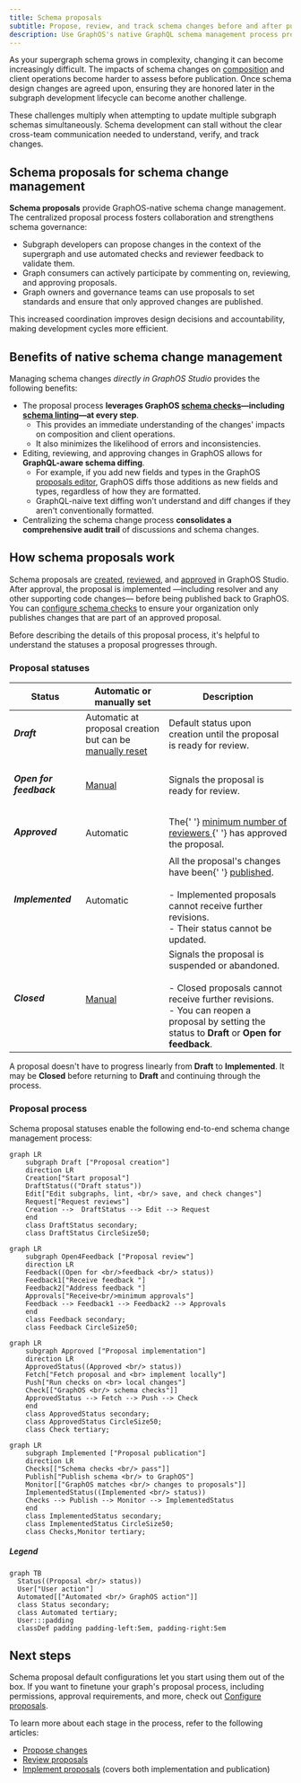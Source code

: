 ```yaml
---
title: Schema proposals
subtitle: Propose, review, and track schema changes before and after publication
description: Use GraphOS's native GraphQL schema management process propose, review, and track schema changes before and after publication.
---
```


<GraphOSEnterpriseRequired />

As your supergraph schema grows in complexity, changing it can become increasingly difficult.
The impacts of schema changes on [composition](/federation/federated-types/composition/) and client operations become harder to assess before publication.
Once schema design changes are agreed upon, ensuring they are honored later in the subgraph development lifecycle can become another challenge.

These challenges multiply when attempting to update multiple subgraph schemas simultaneously.
Schema development can stall without the clear cross-team communication needed to understand, verify, and track changes.

## Schema proposals for schema change management

**Schema proposals** provide GraphOS-native schema change management.
The centralized proposal process fosters collaboration and strengthens schema governance:

- Subgraph developers can propose changes in the context of the supergraph and use automated checks and reviewer feedback to validate them.
- Graph consumers can actively participate by commenting on, reviewing, and approving proposals.
- Graph owners and governance teams can use proposals to set standards and ensure that only approved changes are published.

This increased coordination improves design decisions and accountability, making development cycles more efficient.

## Benefits of native schema change management

Managing schema changes _directly in GraphOS Studio_ provides the following benefits:

- The proposal process **leverages GraphOS [schema checks](./schema-checks)&mdash;including [schema linting](./schema-linter)&mdash;at every step**.
  - This provides an immediate understanding of the changes' impacts on composition and client operations.
  - It also minimizes the likelihood of errors and inconsistencies.
- Editing, reviewing, and approving changes in GraphOS allows for **GraphQL-aware schema diffing**.
  - For example, if you add new fields and types in the GraphOS [proposals editor](#edit-subgraph-schemas), GraphOS diffs those additions as new fields and types, regardless of how they are formatted.
  - GraphQL-naive text diffing won't understand and diff changes if they aren't conventionally formatted.
- Centralizing the schema change process **consolidates a comprehensive audit trail** of discussions and schema changes.

## How schema proposals work

Schema proposals are [created](./propose-changes), [reviewed](./review-proposals), and [approved](./review-proposals#approved-reviews) in GraphOS Studio. After approval, the proposal is implemented &mdash;including resolver and any other supporting code changes&mdash; before being published back to GraphOS. You can [configure schema checks](./schema-checks/#proposals-checks) to ensure your organization only publishes changes that are part of an approved proposal.

Before describing the details of this proposal process, it's helpful to understand the statuses a proposal progresses through.

### Proposal statuses

<table className="field-table">
  <thead>
    <tr>
      <th>Status</th>
      <th>Automatic or <br /> manually set</th>
      <th>Description</th>
    </tr>
  </thead>

<tbody>
<tr>
<td>

##### Draft

</td>
<td>
Automatic at proposal creation but can be <br/> <a href="./propose-changes#change-proposal-status">manually reset</a>
</td>
<td>
Default status upon creation until the proposal is ready for review.
</td>
</tr>
<tr>
<td>

##### Open for feedback

</td>
<td><a href="./propose-changes#change-proposal-status">Manual</a></td>
<td>Signals the proposal is ready for review.</td>
</tr>
<tr>
<td>

##### Approved

</td>
<td>Automatic</td>
<td>
The{' '}
<a href="./configure-proposals#required-approvals">
minimum number of reviewers
</a>{' '}
has approved the proposal.
</td>
</tr>
<tr>
<td>

##### Implemented

</td>
<td>Automatic</td>
<td>
All the proposal's changes have been{' '}
<a href="./publishing-schemas">published</a>. <br />
<br /> - Implemented proposals cannot receive further revisions. <br /> -
Their status cannot be updated.
</td>
</tr>
<tr>
<td>

##### Closed

</td>
<td><a href="./propose-changes#change-proposal-status">Manual</a></td>
<td>
Signals the proposal is suspended or abandoned. <br />
<br /> - Closed proposals cannot receive further revisions. <br /> - You
can reopen a proposal by setting the status to <strong> Draft</strong> or <strong>Open for feedback</strong>.
</td>
</tr>
</tbody>
</table>

A proposal doesn't have to progress linearly from **Draft** to **Implemented**. It may be **Closed** before returning to **Draft** and continuing through the process.

### Proposal process

Schema proposal statuses enable the following end-to-end schema change management process:

```mermaid
graph LR
    subgraph Draft ["Proposal creation"]
    direction LR
    Creation["Start proposal"]
    DraftStatus(("Draft status"))
    Edit["Edit subgraphs, lint, <br/> save, and check changes"]
    Request["Request reviews"]
    Creation -->  DraftStatus --> Edit --> Request
    end
    class DraftStatus secondary;
    class DraftStatus CircleSize50;
```

```mermaid
graph LR
    subgraph Open4Feedback ["Proposal review"]
    direction LR
    Feedback((Open for <br/>feedback <br/> status))
    Feedback1["Receive feedback "]
    Feedback2["Address feedback "]
    Approvals["Receive<br/>minimum approvals"]
    Feedback --> Feedback1 --> Feedback2 --> Approvals
    end
    class Feedback secondary;
    class Feedback CircleSize50;
```

```mermaid
graph LR
    subgraph Approved ["Proposal implementation"]
    direction LR
    ApprovedStatus((Approved <br/> status))
    Fetch["Fetch proposal and <br> implement locally"]
    Push["Run checks on <br> local changes"]
    Check[["GraphOS <br/> schema checks"]]
    ApprovedStatus --> Fetch --> Push --> Check
    end
    class ApprovedStatus secondary;
    class ApprovedStatus CircleSize50;
    class Check tertiary;
```

```mermaid
graph LR
    subgraph Implemented ["Proposal publication"]
    direction LR
    Checks[["Schema checks <br/> pass"]]
    Publish["Publish schema <br/> to GraphOS"]
    Monitor[["GraphOS matches <br/> changes to proposals"]]
    ImplementedStatus((Implemented <br/> status))
    Checks --> Publish --> Monitor --> ImplementedStatus
    end
    class ImplementedStatus secondary;
    class ImplementedStatus CircleSize50;
    class Checks,Monitor tertiary;
```

##### Legend

```mermaid
graph TB
  Status((Proposal <br/> status))
  User["User action"]
  Automated[["Automated <br/> GraphOS action"]]
  class Status secondary;
  class Automated tertiary;
  User:::padding
  classDef padding padding-left:5em, padding-right:5em
```

## Next steps

Schema proposal default configurations let you start using them out of the box. If you want to finetune your graph's proposal process, including permissions, approval requirements, and more, check out [Configure proposals](./configure-proposals).

To learn more about each stage in the process, refer to the following articles:

- [Propose changes](./propose-changes)
- [Review proposals](./review-proposals)
- [Implement proposals](./implement-proposals) (covers both implementation and publication)


